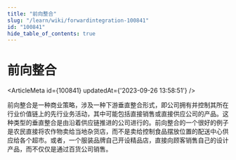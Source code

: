 ```yaml
---
title: "前向整合"
slug: "/learn/wiki/forwardintegration-100841"
id: "100841"
hide_table_of_contents: true
---
```



# 前向整合

<ArticleMeta id={100841} updatedAt={'2023-09-26 13:58:51'} />
<div className='border-solid border-b border-t-0 my-4 border-[var(--ifm-color-gray-300)]' />

前向整合是一种商业策略，涉及一种下游垂直整合形式，即公司拥有并控制其所在行业价值链上的先行业务活动，其中可能包括直接销售或直接供应公司的产品。这种类型的垂直整合是由沿着供应链推进的公司进行的。前向整合的一个很好的例子是农民直接将农作物卖给当地杂货店，而不是卖给控制食品摆放位置的配送中心供应给各个超市。或者，一个服装品牌自己开设精品店，直接向顾客销售自己的设计产品，而不仅仅是通过百货公司销售。
